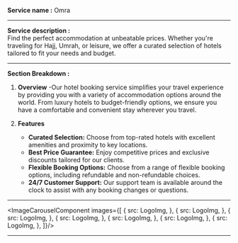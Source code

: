 

**Service name :** Omra

---

**Service description :**  
Find the perfect accommodation at unbeatable prices. Whether you're traveling for Hajj, Umrah, or leisure, we offer a curated selection of hotels tailored to fit your needs and budget.

---

**Section Breakdown :**

1. **Overview**
   -Our hotel booking service simplifies your travel experience by providing you with a variety of accommodation options around the world. From luxury hotels to budget-friendly options, we ensure you have a comfortable and convenient stay wherever you travel.

2. **Features**

   - **Curated Selection:** Choose from top-rated hotels with excellent amenities and proximity to key locations.
   - **Best Price Guarantee:** Enjoy competitive prices and exclusive discounts tailored for our clients.
   - **Flexible Booking Options:** Choose from a range of flexible booking options, including refundable and non-refundable choices.
   - **24/7 Customer Support:** Our support team is available around the clock to assist with any booking changes or questions.
   
---

<ImageCarouselComponent images={[
   {
      src: LogoImg,
   },
   {
      src: LogoImg,
   },
   {
      src: LogoImg,
   },
   {
      src: LogoImg,
   },
   {
      src: LogoImg,
   },
   {
      src: LogoImg,
   },
   {
      src: LogoImg,
   },
]}/>

---

